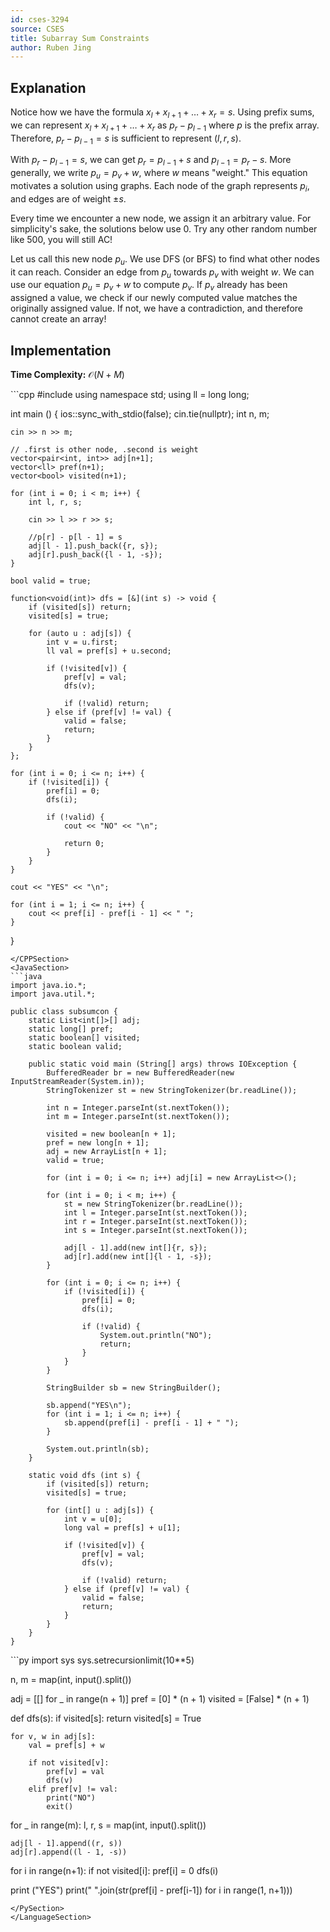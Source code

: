 ```yaml
---
id: cses-3294
source: CSES
title: Subarray Sum Constraints
author: Ruben Jing
---
```


## Explanation

Notice how we have the formula $x_l + x_{l+1} + \dots + x_r = s$. Using prefix sums, 
we can represent $x_l + x_{l+1} + \dots + x_r$ as $p_r - p_{l-1}$ where $p$ is the prefix 
array. Therefore, $p_r - p_{l-1} = s$ is sufficient to represent $(l, r, s)$. 

With $p_r - p_{l-1} = s$, we can get $p_r = p_{l-1} + s$ and $p_{l-1} = p_r - s$. More generally, 
we write $p_u = p_v + w$, where $w$ means "weight." This equation motivates a solution using 
graphs. Each node of the graph represents $p_i$, and edges are of weight $\pm s$. 

Every time we encounter a new node, we assign it an arbitrary value. For simplicity's sake, 
the solutions below use $0$. Try any other random number like $500$, you will still AC! 

Let us call this new node $p_u$. We use DFS (or BFS) to find what other nodes it can reach. 
Consider an edge from $p_u$ towards $p_v$ with weight $w$. We can use our equation $p_u = p_v + w$ 
to compute $p_v$. If $p_v$ already has been assigned a value, we check if our newly computed value 
matches the originally assigned value. If not, we have a contradiction, and therefore cannot create 
an array!

## Implementation 
**Time Complexity:** $\mathcal{O}(N + M)$

<LanguageSection>
<CPPSection>
```cpp
#include <bits/stdc++.h>
using namespace std;
using ll = long long;

int main () {
    ios::sync_with_stdio(false);
    cin.tie(nullptr);
    int n, m;

    cin >> n >> m;
    
    // .first is other node, .second is weight
    vector<pair<int, int>> adj[n+1];
    vector<ll> pref(n+1);
    vector<bool> visited(n+1);

    for (int i = 0; i < m; i++) {
        int l, r, s;

        cin >> l >> r >> s;

        //p[r] - p[l - 1] = s
        adj[l - 1].push_back({r, s});
        adj[r].push_back({l - 1, -s});
    }

    bool valid = true;

    function<void(int)> dfs = [&](int s) -> void {
        if (visited[s]) return;
        visited[s] = true;

        for (auto u : adj[s]) {
            int v = u.first;
            ll val = pref[s] + u.second;

            if (!visited[v]) {
                pref[v] = val;
                dfs(v);

                if (!valid) return;
            } else if (pref[v] != val) {
                valid = false;
                return;
            }
        }
    };

    for (int i = 0; i <= n; i++) {
        if (!visited[i]) {
            pref[i] = 0;
            dfs(i);

            if (!valid) {
                cout << "NO" << "\n";

                return 0;
            }
        }
    }

    cout << "YES" << "\n";

    for (int i = 1; i <= n; i++) {
        cout << pref[i] - pref[i - 1] << " ";
    }
}
```
</CPPSection>
<JavaSection>
```java
import java.io.*;
import java.util.*;

public class subsumcon {
	static List<int[]>[] adj;
    static long[] pref;
	static boolean[] visited;
    static boolean valid;

    public static void main (String[] args) throws IOException {
        BufferedReader br = new BufferedReader(new InputStreamReader(System.in));
        StringTokenizer st = new StringTokenizer(br.readLine());
        
        int n = Integer.parseInt(st.nextToken());
        int m = Integer.parseInt(st.nextToken());

        visited = new boolean[n + 1];
        pref = new long[n + 1];
        adj = new ArrayList[n + 1];
        valid = true;

        for (int i = 0; i <= n; i++) adj[i] = new ArrayList<>();

        for (int i = 0; i < m; i++) {
            st = new StringTokenizer(br.readLine());
            int l = Integer.parseInt(st.nextToken());
            int r = Integer.parseInt(st.nextToken());
            int s = Integer.parseInt(st.nextToken());

            adj[l - 1].add(new int[]{r, s});
            adj[r].add(new int[]{l - 1, -s});
        }

        for (int i = 0; i <= n; i++) {
            if (!visited[i]) {
                pref[i] = 0;
                dfs(i);

                if (!valid) {
                    System.out.println("NO");
                    return;
                }
            }
        }

        StringBuilder sb = new StringBuilder();

        sb.append("YES\n");
        for (int i = 1; i <= n; i++) {
            sb.append(pref[i] - pref[i - 1] + " ");
        }

        System.out.println(sb);
    }

    static void dfs (int s) {
        if (visited[s]) return;
        visited[s] = true;

        for (int[] u : adj[s]) {
            int v = u[0];
            long val = pref[s] + u[1];

            if (!visited[v]) {
                pref[v] = val;
                dfs(v);

                if (!valid) return;
            } else if (pref[v] != val) {
                valid = false;
                return;
            }
        }
    }
}
```
</JavaSection>
<PySection>
```py
import sys
sys.setrecursionlimit(10**5) 

n, m = map(int, input().split())

adj = [[] for _ in range(n + 1)]
pref = [0] * (n + 1)
visited = [False] * (n + 1)

def dfs(s):
    if visited[s]:
        return
    visited[s] = True

    for v, w in adj[s]:
        val = pref[s] + w

        if not visited[v]:
            pref[v] = val
            dfs(v)
        elif pref[v] != val:
            print("NO")
            exit()

for _ in range(m):
    l, r, s = map(int, input().split())

    adj[l - 1].append((r, s))
    adj[r].append((l - 1, -s))

for i in range(n+1):
    if not visited[i]:
        pref[i] = 0
        dfs(i)

print ("YES")
print(" ".join(str(pref[i] - pref[i-1]) for i in range(1, n+1)))
```
</PySection>
</LanguageSection>